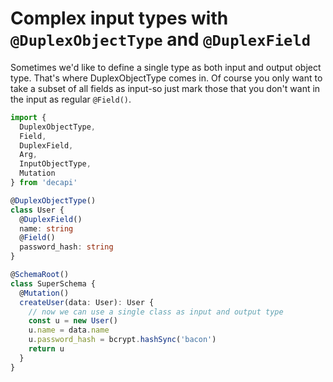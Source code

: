 # Complex input types with `@DuplexObjectType` and `@DuplexField`

Sometimes we'd like to define a single type as both input and output object type. That's where DuplexObjectType comes in. Of course you only want to take a subset of all fields as input-so just mark those that you don't want in the input as regular `@Field()`.

```ts
import {
  DuplexObjectType,
  Field,
  DuplexField,
  Arg,
  InputObjectType,
  Mutation
} from 'decapi'

@DuplexObjectType()
class User {
  @DuplexField()
  name: string
  @Field()
  password_hash: string
}

@SchemaRoot()
class SuperSchema {
  @Mutation()
  createUser(data: User): User {
    // now we can use a single class as input and output type
    const u = new User()
    u.name = data.name
    u.password_hash = bcrypt.hashSync('bacon')
    return u
  }
}
```
